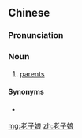 ==Chinese==
{{zh-forms|type=21}}

===Pronunciation===
{{zh-pron
|m=lǎoziniáng
|cat=n
}}

===Noun===
{{zh-noun}}

# {{lb|zh|slang}} [[parents]]

====Synonyms====
* {{zh-l|娘老子}}

[[mg:老子娘]]
[[zh:老子娘]]
